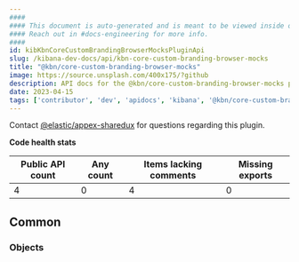 ```yaml
---
####
#### This document is auto-generated and is meant to be viewed inside our experimental, new docs system.
#### Reach out in #docs-engineering for more info.
####
id: kibKbnCoreCustomBrandingBrowserMocksPluginApi
slug: /kibana-dev-docs/api/kbn-core-custom-branding-browser-mocks
title: "@kbn/core-custom-branding-browser-mocks"
image: https://source.unsplash.com/400x175/?github
description: API docs for the @kbn/core-custom-branding-browser-mocks plugin
date: 2023-04-15
tags: ['contributor', 'dev', 'apidocs', 'kibana', '@kbn/core-custom-branding-browser-mocks']
---
```




Contact [@elastic/appex-sharedux](https://github.com/orgs/elastic/teams/appex-sharedux) for questions regarding this plugin.

**Code health stats**

| Public API count  | Any count | Items lacking comments | Missing exports |
|-------------------|-----------|------------------------|-----------------|
| 4 | 0 | 4 | 0 |

## Common

### Objects
<DocDefinitionList data={kbnCoreCustomBrandingBrowserMocksObj.common.objects}/>

